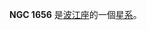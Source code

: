 {{NGCInfoBox|NGCID=NGC 1656|發現者=約翰·弗里德里希·威廉·赫歇爾|發現日期=1830年2月10日|其他編號=MCG -1-13-5|曆元=J2000.0|赤經=4時45分53.3秒
|赤緯=-5°8'11"|星座=波江座|星體=星系|星等=12.9|表面亮度=13.2|藍等=13.8}}

'''NGC 1656''' 是[[波江座|波江座]]的一個[[星系|星系]]。

{{NGCReference|1656}}
{{Catalogs|NGC=1656}}